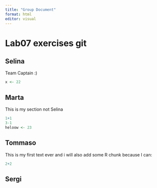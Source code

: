 ```yaml
---
title: "Group Document"
format: html
editor: visual
---
```


# Lab07 exercises git

## Selina

Team Captain :)

```r
x <- 22
```

## Marta

This is my section not Selina

```r
1+1
3-1
heloow <- 23

```

## Tommaso

This is my first text ever and i will also add some R chunk because I can:

```r
2+2
```

## Sergi
